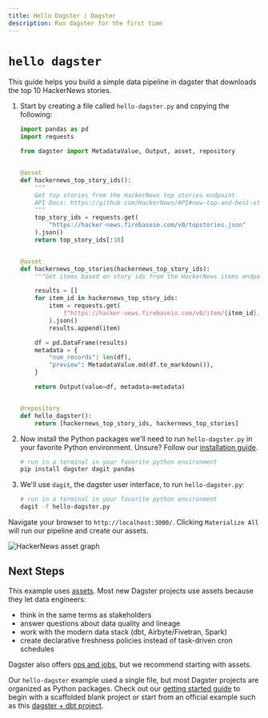 ```yaml
---
title: Hello Dagster | Dagster
description: Run dagster for the first time
---
```


# `hello dagster`

This guide helps you build a simple data pipeline in dagster that downloads the top 10 HackerNews stories.

1. Start by creating a file called `hello-dagster.py` and copying the following:

   ```python file=/getting-started/hello-dagster/hello-dagster.py
   import pandas as pd
   import requests

   from dagster import MetadataValue, Output, asset, repository


   @asset
   def hackernews_top_story_ids():
       """
       Get top stories from the HackerNews top stories endpoint.
       API Docs: https://github.com/HackerNews/API#new-top-and-best-stories
       """
       top_story_ids = requests.get(
           "https://hacker-news.firebaseio.com/v0/topstories.json"
       ).json()
       return top_story_ids[:10]


   @asset
   def hackernews_top_stories(hackernews_top_story_ids):
       """Get items based on story ids from the HackerNews items endpoint"""

       results = []
       for item_id in hackernews_top_story_ids:
           item = requests.get(
               f"https://hacker-news.firebaseio.com/v0/item/{item_id}.json"
           ).json()
           results.append(item)

       df = pd.DataFrame(results)
       metadata = {
           "num_records": len(df),
           "preview": MetadataValue.md(df.to_markdown()),
       }

       return Output(value=df, metadata=metadata)


   @repository
   def hello_dagster():
       return [hackernews_top_story_ids, hackernews_top_stories]
   ```

2. Now install the Python packages we'll need to run `hello-dagster.py` in your favorite Python environment. Unsure? Follow our [installation guide](/getting-started/install).

   ```bash
   # run in a terminal in your favorite python environment
   pip install dagster dagit pandas
   ```

3. We'll use `dagit`, the dagster user interface, to run `hello-dagster.py`:

   ```bash
   # run in a terminal in your favorite python environment
   dagit -f hello-dagster.py
   ```

Navigate your browser to `http://localhost:3000/`. Clicking `Materialize All` will run our pipeline and create our assets.

<Image
alt="HackerNews asset graph"
src="/images/getting-started/hello-dagster/hello-dagster.png"
width={1331}
height={874}
/>

## Next Steps

This example uses [assets](/tutorial#assets). Most new Dagster projects use assets because they let data engineers:

- think in the same terms as stakeholders
- answer questions about data quality and lineage
- work with the modern data stack (dbt, Airbyte/Fivetran, Spark)
- create declarative freshness policies instead of task-driven cron schedules

Dagster also offers [ops and jobs](/tutorial#ops-and-jobs), but we recommend starting with assets.

Our `hello-dagster` example used a single file, but most Dagster projects are organized as Python packages. Check out our [getting started guide](/getting-started/create-new-project) to begin with a scaffolded blank project or start from an official example such as this [dagster + dbt project](/integrations/dbt/using-dbt-with-dagster).

